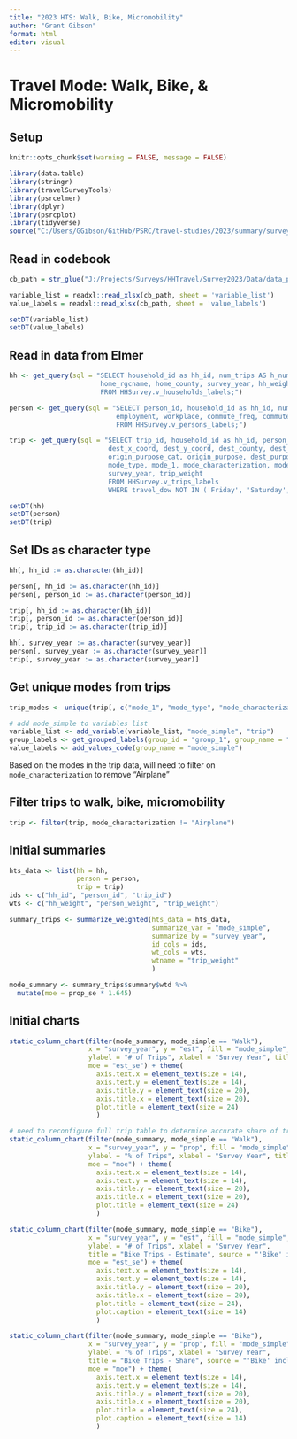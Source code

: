 ```yaml
---
title: "2023 HTS: Walk, Bike, Micromobility"
author: "Grant Gibson"
format: html
editor: visual
---
```


# Travel Mode: Walk, Bike, & Micromobility

## Setup

```r
knitr::opts_chunk$set(warning = FALSE, message = FALSE)

library(data.table)
library(stringr)
library(travelSurveyTools)
library(psrcelmer)
library(dplyr)
library(psrcplot)
library(tidyverse)
source("C:/Users/GGibson/GitHub/PSRC/travel-studies/2023/summary/survey-23-preprocess.R")
```

## Read in codebook

```r
cb_path = str_glue("J:/Projects/Surveys/HHTravel/Survey2023/Data/data_published/PSRC_Codebook_2023_v1.xlsx")

variable_list = readxl::read_xlsx(cb_path, sheet = 'variable_list')
value_labels = readxl::read_xlsx(cb_path, sheet = 'value_labels')

setDT(variable_list)
setDT(value_labels)
```

## Read in data from Elmer

```r
hh <- get_query(sql = "SELECT household_id as hh_id, num_trips AS h_num_trips, hhsize, vehicle_count, hhincome_broad,
                       home_rgcname, home_county, survey_year, hh_weight
                       FROM HHSurvey.v_households_labels;")

person <- get_query(sql = "SELECT person_id, household_id as hh_id, num_trips AS p_num_trips, age, gender, race_category,
                           employment, workplace, commute_freq, commute_mode, survey_year, person_weight
                           FROM HHSurvey.v_persons_labels;")

trip <- get_query(sql = "SELECT trip_id, household_id as hh_id, person_id, origin_x_coord, origin_y_coord, origin_county, origin_rgcname,
                         dest_x_coord, dest_y_coord, dest_county, dest_rgcname, distance_miles, duration_minutes,
                         origin_purpose_cat, origin_purpose, dest_purpose_cat, dest_purpose,
                         mode_type, mode_1, mode_characterization, mode_simple, travelers_total, travelers_hh,
                         survey_year, trip_weight 
                         FROM HHSurvey.v_trips_labels
                         WHERE travel_dow NOT IN ('Friday', 'Saturday', 'Sunday');")

setDT(hh)
setDT(person)
setDT(trip)
```

## Set IDs as character type

```r
hh[, hh_id := as.character(hh_id)]

person[, hh_id := as.character(hh_id)]
person[, person_id := as.character(person_id)]

trip[, hh_id := as.character(hh_id)]
trip[, person_id := as.character(person_id)]
trip[, trip_id := as.character(trip_id)]

hh[, survey_year := as.character(survey_year)]
person[, survey_year := as.character(survey_year)]
trip[, survey_year := as.character(survey_year)]
```

## Get unique modes from trips

```r
trip_modes <- unique(trip[, c("mode_1", "mode_type", "mode_characterization", "mode_simple")])

# add mode_simple to variables list
variable_list <- add_variable(variable_list, "mode_simple", "trip")
group_labels <- get_grouped_labels(group_id = "group_1", group_name = "mode_simple")
value_labels <- add_values_code(group_name = "mode_simple")
```

Based on the modes in the trip data, will need to filter on `mode_characterization` to remove "Airplane"

## Filter trips to walk, bike, micromobility

```r
trip <- filter(trip, mode_characterization != "Airplane")
```

## Initial summaries

```r
hts_data <- list(hh = hh,
                 person = person,
                 trip = trip)
ids <- c("hh_id", "person_id", "trip_id")
wts <- c("hh_weight", "person_weight", "trip_weight")

summary_trips <- summarize_weighted(hts_data = hts_data,
                                    summarize_var = "mode_simple",
                                    summarize_by = "survey_year",
                                    id_cols = ids,
                                    wt_cols = wts,
                                    wtname = "trip_weight"
                                    )

mode_summary <- summary_trips$summary$wtd %>% 
  mutate(moe = prop_se * 1.645)
```

## Initial charts

```r
static_column_chart(filter(mode_summary, mode_simple == "Walk"),
                    x = "survey_year", y = "est", fill = "mode_simple",
                    ylabel = "# of Trips", xlabel = "Survey Year", title = "Walk Trips - Estimate",
                    moe = "est_se") + theme(
                      axis.text.x = element_text(size = 14),
                      axis.text.y = element_text(size = 14),
                      axis.title.y = element_text(size = 20),
                      axis.title.x = element_text(size = 20),
                      plot.title = element_text(size = 24)
                      )
```

```r
# need to reconfigure full trip table to determine accurate share of trips by mode
static_column_chart(filter(mode_summary, mode_simple == "Walk"),
                    x = "survey_year", y = "prop", fill = "mode_simple",
                    ylabel = "% of Trips", xlabel = "Survey Year", title = "Walk Trips - Share",
                    moe = "moe") + theme(
                      axis.text.x = element_text(size = 14),
                      axis.text.y = element_text(size = 14),
                      axis.title.y = element_text(size = 20),
                      axis.title.x = element_text(size = 20),
                      plot.title = element_text(size = 24)
                      )
```

```r
static_column_chart(filter(mode_summary, mode_simple == "Bike"),
                    x = "survey_year", y = "est", fill = "mode_simple",
                    ylabel = "# of Trips", xlabel = "Survey Year",
                    title = "Bike Trips - Estimate", source = "'Bike' includes standard bicycle or e-bike, privately owned or bike share",
                    moe = "est_se") + theme(
                      axis.text.x = element_text(size = 14),
                      axis.text.y = element_text(size = 14),
                      axis.title.y = element_text(size = 20),
                      axis.title.x = element_text(size = 20),
                      plot.title = element_text(size = 24),
                      plot.caption = element_text(size = 14)
                      )
```

```r
static_column_chart(filter(mode_summary, mode_simple == "Bike"),
                    x = "survey_year", y = "prop", fill = "mode_simple",
                    ylabel = "% of Trips", xlabel = "Survey Year",
                    title = "Bike Trips - Share", source = "'Bike' includes standard bicycle or e-bike, privately owned or bike share",
                    moe = "moe") + theme(
                      axis.text.x = element_text(size = 14),
                      axis.text.y = element_text(size = 14),
                      axis.title.y = element_text(size = 20),
                      axis.title.x = element_text(size = 20),
                      plot.title = element_text(size = 24),
                      plot.caption = element_text(size = 14)
                      )
```
